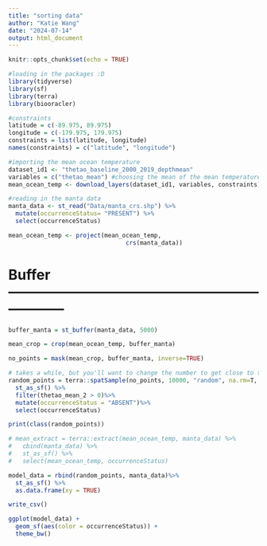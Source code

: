 ```yaml
---
title: "sorting data"
author: "Katie Wang"
date: "2024-07-14"
output: html_document
---
```


```r
knitr::opts_chunk$set(echo = TRUE)
```

```r
#loading in the packages :D
library(tidyverse)
library(sf)
library(terra)
library(biooracler)
```

```r
#constraints
latitude = c(-89.975, 89.975)
longitude = c(-179.975, 179.975)
constraints = list(latitude, longitude)
names(constraints) = c("latitude", "longitude")
```

```r
#importing the mean ocean temperature
dataset_id1 <- "thetao_baseline_2000_2019_depthmean"
variables = c("thetao_mean") #choosing the mean of the mean temperature 
mean_ocean_temp <- download_layers(dataset_id1, variables, constraints) #downloading the specific manta data layer 

```

```r
#reading in the manta data 
manta_data <- st_read("Data/manta_crs.shp") %>% 
  mutate(occurrenceStatus= "PRESENT") %>% 
  select(occurrenceStatus)

mean_ocean_temp <- project(mean_ocean_temp,
                                 crs(manta_data))
```
# Buffer ------------------------------------------------------------------
```r
buffer_manta = st_buffer(manta_data, 5000)
```

```r
mean_crop = crop(mean_ocean_temp, buffer_manta)
```

```r
no_points = mask(mean_crop, buffer_manta, inverse=TRUE)
```

```r
# takes a while, but you'll want to change the number to get close to the number of occurences you have
random_points = terra::spatSample(no_points, 10000, "random", na.rm=T, as.points=TRUE) %>% 
  st_as_sf() %>% 
  filter(thetao_mean_2 > 0)%>% 
  mutate(occurrenceStatus = "ABSENT")%>% 
  select(occurrenceStatus)

print(class(random_points))
```

```r
# mean_extract = terra::extract(mean_ocean_temp, manta_data) %>% 
#   cbind(manta_data) %>% 
#   st_as_sf() %>% 
#   select(mean_ocean_temp, occurrenceStatus)


```

```r
model_data = rbind(random_points, manta_data)%>% 
  st_as_sf() %>% 
  as.data.frame(xy = TRUE)

write_csv()

ggplot(model_data) +
  geom_sf(aes(color = occurrenceStatus)) +
  theme_bw()

```






